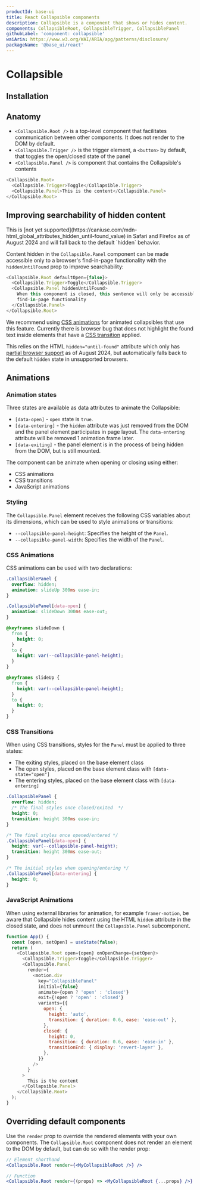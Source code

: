 ```yaml
---
productId: base-ui
title: React Collapsible components
description: Collapsible is a component that shows or hides content.
components: CollapsibleRoot, CollapsibleTrigger, CollapsiblePanel
githubLabel: 'component: collapsible'
waiAria: https://www.w3.org/WAI/ARIA/apg/patterns/disclosure/
packageName: '@base_ui/react'
---
```


# Collapsible

<Description />

<ComponentLinkHeader design={false} />

<Demo demo="UnstyledCollapsibleIntroduction" />

## Installation

<InstallationInstructions componentName="Collapsible" />

## Anatomy

- `<Collapsible.Root />` is a top-level component that facilitates communication between other components. It does not render to the DOM by default.
- `<Collapsible.Trigger />` is the trigger element, a `<button>` by default, that toggles the open/closed state of the panel
- `<Collapsible.Panel />` is component that contains the Collapsible's contents

```js
<Collapsible.Root>
  <Collapsible.Trigger>Toggle</Collapsible.Trigger>
  <Collapsible.Panel>This is the content</Collapsible.Panel>
</Collapsible.Root>
```

## Improving searchability of hidden content

<Callout type="warning">
  This is [not yet
  supported](https://caniuse.com/mdn-html_global_attributes_hidden_until-found_value) in Safari and
  Firefox as of August 2024 and will fall back to the default `hidden` behavior.
</Callout>

Content hidden in the `Collapsible.Panel` component can be made accessible only to a browser's find-in-page functionality with the `hiddenUntilFound` prop to improve searchability:

```js
<Collapsible.Root defaultOpen={false}>
  <Collapsible.Trigger>Toggle</Collapsible.Trigger>
  <Collapsible.Panel hiddenUntilFound>
    When this component is closed, this sentence will only be accessible to the browser's native
    find-in-page functionality
  </Collapsible.Panel>
</Collapsible.Root>
```

We recommend using [CSS animations](#css-animations) for animated collapsibles that use this feature. Currently there is browser bug that does not highlight the found text inside elements that have a [CSS transition](#css-transitions) applied.

This relies on the HTML `hidden="until-found"` attribute which only has [partial browser support](https://caniuse.com/mdn-html_global_attributes_hidden_until-found_value) as of August 2024, but automatically falls back to the default `hidden` state in unsupported browsers.

## Animations

### Animation states

Three states are available as data attributes to animate the Collapsible:

- `[data-open]` - `open` state is `true`.
- `[data-entering]` - the `hidden` attribute was just removed from the DOM and the panel element participates in page layout. The `data-entering` attribute will be removed 1 animation frame later.
- `[data-exiting]` - the panel element is in the process of being hidden from the DOM, but is still mounted.

The component can be animate when opening or closing using either:

- CSS animations
- CSS transitions
- JavaScript animations

### Styling

The `Collapsible.Panel` element receives the following CSS variables about its dimensions, which can be used to style animations or transitions:

- `--collapsible-panel-height`: Specifies the height of the `Panel`.
- `--collapsible-panel-width`: Specifies the width of the `Panel`.

### CSS Animations

CSS animations can be used with two declarations:

```css
.CollapsiblePanel {
  overflow: hidden;
  animation: slideUp 300ms ease-in;
}

.CollapsiblePanel[data-open] {
  animation: slideDown 300ms ease-out;
}

@keyframes slideDown {
  from {
    height: 0;
  }
  to {
    height: var(--collapsible-panel-height);
  }
}

@keyframes slideUp {
  from {
    height: var(--collapsible-panel-height);
  }
  to {
    height: 0;
  }
}
```

<Demo demo="CssAnimatedCollapsible" />

### CSS Transitions

When using CSS transitions, styles for the `Panel` must be applied to three states:

- The exiting styles, placed on the base element class
- The open styles, placed on the base element class with `[data-state="open"]`
- The entering styles, placed on the base element class with `[data-entering]`

```css
.CollapsiblePanel {
  overflow: hidden;
  /* The final styles once closed/exited  */
  height: 0;
  transition: height 300ms ease-in;
}

/* The final styles once opened/entered */
.CollapsiblePanel[data-open] {
  height: var(--collapsible-panel-height);
  transition: height 300ms ease-out;
}

/* The initial styles when opening/entering */
.CollapsiblePanel[data-entering] {
  height: 0;
}
```

<Demo demo="CssTransitionCollapsible" />

### JavaScript Animations

When using external libraries for animation, for example `framer-motion`, be aware that Collapsible hides content using the HTML `hidden` attribute in the closed state, and does not unmount the `Collapsible.Panel` subcomponent.

```js
function App() {
  const [open, setOpen] = useState(false);
  return (
    <Collapsible.Root open={open} onOpenChange={setOpen}>
      <Collapsible.Trigger>Toggle</Collapsible.Trigger>
      <Collapsible.Panel
        render={
          <motion.div
            key="CollapsiblePanel"
            initial={false}
            animate={open ? 'open' : 'closed'}
            exit={!open ? 'open' : 'closed'}
            variants={{
              open: {
                height: 'auto',
                transition: { duration: 0.6, ease: 'ease-out' },
              },
              closed: {
                height: 0,
                transition: { duration: 0.6, ease: 'ease-in' },
                transitionEnd: { display: 'revert-layer' },
              },
            }}
          />
        }
      >
        This is the content
      </Collapsible.Panel>
    </Collapsible.Root>
  );
}
```

## Overriding default components

Use the `render` prop to override the rendered elements with your own components. The `Collapsible.Root` component does not render an element to the DOM by default, but can do so with the render prop:

```jsx
// Element shorthand
<Collapsible.Root render={<MyCollapsibleRoot />} />
```

```jsx
// Function
<Collapsible.Root render={(props) => <MyCollapsibleRoot {...props} />} />
```
